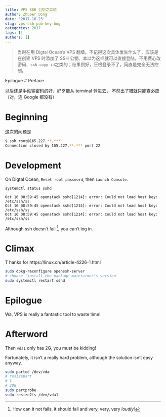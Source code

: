 ```yaml
---
title: VPS SSH 公钥之巨坑
author: Zhuoer Dong
date: '2017-10-23'
slug: vps-ssh-pub-key-bug
categories: 2017
tags: []
authors: []
---
```


> 当时在用 Digtal Ocean's VPS 翻墙。不记得这次具体发生什么了，应该是在创建 VPS 时添加了 SSH 公钥。本以为这样就可以直接登陆，不用费心改密码、`ssh-copy-id`之类的；结果倒好，压根登录不了，简直是完全无法控制。


Epilogue
# Preface

以后还是手动输密码的好，好歹能从 terminal 登进去， 不然出了错就只能查必应（对，连 Google 都没有）



# Beginning

这次的问题是

```bash
$ ssh root@165.227.**.***
Connection closed by 165.227.**.*** port 22
```



# Development

On Digtal Ocean, `Reset root password`, then `Launch Console`. 

`systemctl status sshd`
```
Oct 16 08:59:45 openstack sshd[1214]: error: Could not load host key: /etc/ssh/ss
Oct 16 08:59:45 openstack sshd[1214]: error: Could not load host key: /etc/ssh/ss
Oct 16 08:59:45 openstack sshd[1214]: error: Could not load host key: /etc/ssh/ss
```

Although ssh doesn't fail ^[How can it not fails, it should fail and very, very, very _loudly_!], you can't log in. 



# Climax

T   hanks for https://linux.cn/article-4226-1.html

```bash
sudo dpkg-reconfigure openssh-server 
# choose 'install the package maintainer's version' 
sudo systemctl restart sshd
```



# Epilogue

Wa, VPS is really a fantastic tool to waste time!



# Afterword

Then `vda1` only has 2G, you must be kidding!

Fortunately, it isn't a really hard problem, although the solution isn't easy anyway.

```bash
sudo parted /dev/vda
# resizepart
# 1
# 20G
sudo partprobe
sudo resize2fs /dev/vda1
```


